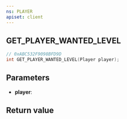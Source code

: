```yaml
---
ns: PLAYER
apiset: client
---
```

## GET_PLAYER_WANTED_LEVEL

```c
// 0xABC532F9098BFD9D
int GET_PLAYER_WANTED_LEVEL(Player player);
```


## Parameters
* **player**:

## Return value